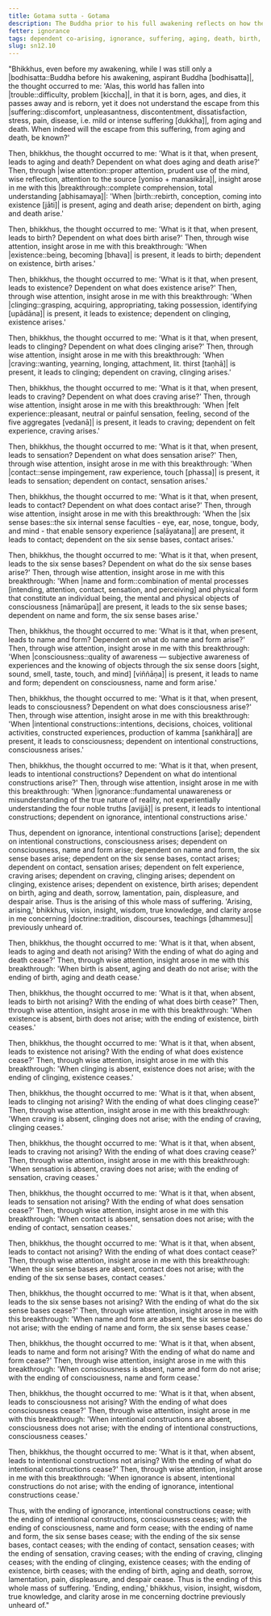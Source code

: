 ```yaml
---
title: Gotama sutta - Gotama
description: The Buddha prior to his full awakening reflects on how the world has fallen into trouble and discovers the escape from suffering through wise attention and insight into dependent co-arising.
fetter: ignorance
tags: dependent co-arising, ignorance, suffering, aging, death, birth, existence, clinging, craving, sensation, feeling, contact, six sense bases, name and form, consciousness, intentional constructions, sn, sn12-21, sn12
slug: sn12.10
---
```


"Bhikkhus, even before my awakening, while I was still only a |bodhisatta::Buddha before his awakening, aspirant Buddha [bodhisatta]|, the thought occurred to me: 'Alas, this world has fallen into |trouble::difficulty, problem [kiccha]|, in that it is born, ages, and dies, it passes away and is reborn, yet it does not understand the escape from this |suffering::discomfort, unpleasantness, discontentment, dissatisfaction, stress, pain, disease, i.e. mild or intense suffering [dukkha]|, from aging and death. When indeed will the escape from this suffering, from aging and death, be known?'

Then, bhikkhus, the thought occurred to me: 'What is it that, when present, leads to aging and death? Dependent on what does aging and death arise?' Then, through |wise attention::proper attention, prudent use of the mind, wise reflection, attention to the source [yoniso + manasikāra]|, insight arose in me with this |breakthrough::complete comprehension, total understanding [abhisamaya]|: 'When |birth::rebirth, conception, coming into existence [jāti]| is present, aging and death arise; dependent on birth, aging and death arise.'

Then, bhikkhus, the thought occurred to me: 'What is it that, when present, leads to birth? Dependent on what does birth arise?' Then, through wise attention, insight arose in me with this breakthrough: 'When |existence::being, becoming [bhava]| is present, it leads to birth; dependent on existence, birth arises.'

Then, bhikkhus, the thought occurred to me: 'What is it that, when present, leads to existence? Dependent on what does existence arise?' Then, through wise attention, insight arose in me with this breakthrough: 'When |clinging::grasping, acquiring, appropriating, taking possession, identifying [upādāna]| is present, it leads to existence; dependent on clinging, existence arises.'

Then, bhikkhus, the thought occurred to me: 'What is it that, when present, leads to clinging? Dependent on what does clinging arise?' Then, through wise attention, insight arose in me with this breakthrough: 'When |craving::wanting, yearning, longing, attachment, lit. thirst [taṇhā]| is present, it leads to clinging; dependent on craving, clinging arises.'

Then, bhikkhus, the thought occurred to me: 'What is it that, when present, leads to craving? Dependent on what does craving arise?' Then, through wise attention, insight arose in me with this breakthrough: 'When |felt experience::pleasant, neutral or painful sensation, feeling, second of the five aggregates [vedanā]| is present, it leads to craving; dependent on felt experience, craving arises.'

Then, bhikkhus, the thought occurred to me: 'What is it that, when present, leads to sensation? Dependent on what does sensation arise?' Then, through wise attention, insight arose in me with this breakthrough: 'When |contact::sense impingement, raw experience, touch [phassa]| is present, it leads to sensation; dependent on contact, sensation arises.'

Then, bhikkhus, the thought occurred to me: 'What is it that, when present, leads to contact? Dependent on what does contact arise?' Then, through wise attention, insight arose in me with this breakthrough: 'When the |six sense bases::the six internal sense faculties - eye, ear, nose, tongue, body, and mind - that enable sensory experience [saḷāyatana]| are present, it leads to contact; dependent on the six sense bases, contact arises.'

Then, bhikkhus, the thought occurred to me: 'What is it that, when present, leads to the six sense bases? Dependent on what do the six sense bases arise?' Then, through wise attention, insight arose in me with this breakthrough: 'When |name and form::combination of mental processes [intending, attention, contact, sensation, and perceiving] and physical form that constitute an individual being, the mental and physical objects of consciousness [nāmarūpa]| are present, it leads to the six sense bases; dependent on name and form, the six sense bases arise.'

Then, bhikkhus, the thought occurred to me: 'What is it that, when present, leads to name and form? Dependent on what do name and form arise?' Then, through wise attention, insight arose in me with this breakthrough: 'When |consciousness::quality of awareness — subjective awareness of experiences and the knowing of objects through the six sense doors [sight, sound, smell, taste, touch, and mind] [viññāṇa]| is present, it leads to name and form; dependent on consciousness, name and form arise.'

Then, bhikkhus, the thought occurred to me: 'What is it that, when present, leads to consciousness? Dependent on what does consciousness arise?' Then, through wise attention, insight arose in me with this breakthrough: 'When |intentional constructions::intentions, decisions, choices, volitional activities, constructed experiences, production of kamma [saṅkhāra]| are present, it leads to consciousness; dependent on intentional constructions, consciousness arises.'

Then, bhikkhus, the thought occurred to me: 'What is it that, when present, leads to intentional constructions? Dependent on what do intentional constructions arise?' Then, through wise attention, insight arose in me with this breakthrough: 'When |ignorance::fundamental unawareness or misunderstanding of the true nature of reality, not experientially understanding the four noble truths [avijjā]| is present, it leads to intentional constructions; dependent on ignorance, intentional constructions arise.'

Thus, dependent on ignorance, intentional constructions [arise]; dependent on intentional constructions, consciousness arises; dependent on consciousness, name and form arise; dependent on name and form, the six sense bases arise; dependent on the six sense bases, contact arises; dependent on contact, sensation arises; dependent on felt experience, craving arises; dependent on craving, clinging arises; dependent on clinging, existence arises; dependent on existence, birth arises; dependent on birth, aging and death, sorrow, lamentation, pain, displeasure, and despair arise. Thus is the arising of this whole mass of suffering. 'Arising, arising,' bhikkhus, vision, insight, wisdom, true knowledge, and clarity arose in me concerning |doctrine::tradition, discourses, teachings [dhammesu]| previously unheard of.

Then, bhikkhus, the thought occurred to me: 'What is it that, when absent, leads to aging and death not arising? With the ending of what do aging and death cease?' Then, through wise attention, insight arose in me with this breakthrough: 'When birth is absent, aging and death do not arise; with the ending of birth, aging and death cease.'

Then, bhikkhus, the thought occurred to me: 'What is it that, when absent, leads to birth not arising? With the ending of what does birth cease?' Then, through wise attention, insight arose in me with this breakthrough: 'When existence is absent, birth does not arise; with the ending of existence, birth ceases.'

Then, bhikkhus, the thought occurred to me: 'What is it that, when absent, leads to existence not arising? With the ending of what does existence cease?' Then, through wise attention, insight arose in me with this breakthrough: 'When clinging is absent, existence does not arise; with the ending of clinging, existence ceases.'

Then, bhikkhus, the thought occurred to me: 'What is it that, when absent, leads to clinging not arising? With the ending of what does clinging cease?' Then, through wise attention, insight arose in me with this breakthrough: 'When craving is absent, clinging does not arise; with the ending of craving, clinging ceases.'

Then, bhikkhus, the thought occurred to me: 'What is it that, when absent, leads to craving not arising? With the ending of what does craving cease?' Then, through wise attention, insight arose in me with this breakthrough: 'When sensation is absent, craving does not arise; with the ending of sensation, craving ceases.'

Then, bhikkhus, the thought occurred to me: 'What is it that, when absent, leads to sensation not arising? With the ending of what does sensation cease?' Then, through wise attention, insight arose in me with this breakthrough: 'When contact is absent, sensation does not arise; with the ending of contact, sensation ceases.'

Then, bhikkhus, the thought occurred to me: 'What is it that, when absent, leads to contact not arising? With the ending of what does contact cease?' Then, through wise attention, insight arose in me with this breakthrough: 'When the six sense bases are absent, contact does not arise; with the ending of the six sense bases, contact ceases.'

Then, bhikkhus, the thought occurred to me: 'What is it that, when absent, leads to the six sense bases not arising? With the ending of what do the six sense bases cease?' Then, through wise attention, insight arose in me with this breakthrough: 'When name and form are absent, the six sense bases do not arise; with the ending of name and form, the six sense bases cease.'

Then, bhikkhus, the thought occurred to me: 'What is it that, when absent, leads to name and form not arising? With the ending of what do name and form cease?' Then, through wise attention, insight arose in me with this breakthrough: 'When consciousness is absent, name and form do not arise; with the ending of consciousness, name and form cease.'

Then, bhikkhus, the thought occurred to me: 'What is it that, when absent, leads to consciousness not arising? With the ending of what does consciousness cease?' Then, through wise attention, insight arose in me with this breakthrough: 'When intentional constructions are absent, consciousness does not arise; with the ending of intentional constructions, consciousness ceases.'

Then, bhikkhus, the thought occurred to me: 'What is it that, when absent, leads to intentional constructions not arising? With the ending of what do intentional constructions cease?' Then, through wise attention, insight arose in me with this breakthrough: 'When ignorance is absent, intentional constructions do not arise; with the ending of ignorance, intentional constructions cease.'

Thus, with the ending of ignorance, intentional constructions cease; with the ending of intentional constructions, consciousness ceases; with the ending of consciousness, name and form cease; with the ending of name and form, the six sense bases cease; with the ending of the six sense bases, contact ceases; with the ending of contact, sensation ceases; with the ending of sensation, craving ceases; with the ending of craving, clinging ceases; with the ending of clinging, existence ceases; with the ending of existence, birth ceases; with the ending of birth, aging and death, sorrow, lamentation, pain, displeasure, and despair cease. Thus is the ending of this whole mass of suffering. 'Ending, ending,' bhikkhus, vision, insight, wisdom, true knowledge, and clarity arose in me concerning doctrine previously unheard of."